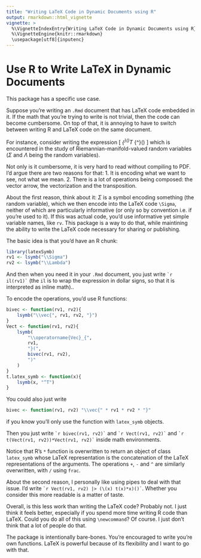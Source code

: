 ```yaml
---
title: "Writing LaTeX Code in Dynamic Documents using R"
output: rmarkdown::html_vignette
vignette: >
  %\VignetteIndexEntry{Writing LaTeX Code in Dynamic Documents using R}
  %\VignetteEngine{knitr::rmarkdown}
  \usepackage[utf8]{inputenc}
---
```


# Use R to Write LaTeX in Dynamic Documents

This package has a specific use case. 

Suppose you're writing an `.Rmd` document that has LaTeX code embedded in it. 
If the math that you're trying to write is not trivial, then the code can become cumbersome. 
On top of that, it is annoying to have to switch between writing R and LaTeX code on the same document.

For instance, consider writing the expression 
    \[
        \operatorname{Vec}_{\Sigma^\ast}(\vec{\Sigma \Lambda})^T \operatorname{Vec}_{\Sigma^\ast}(\vec{\Sigma \Lambda})
    \]
which is encountered in the study of Riemannian-manifold-valued random variables ($\Sigma$ and $\Lambda$ being the random variables).

Not only is it cumbersome, it is very hard to read without compiling to PDF. I'd argue there are two reasons for that:
1. It is encoding what we want to see, not what we mean. 
2. There is a lot of operations being composed: the vector arrow, the vectorization and the transposition.

About the first reason, think about it: $\Sigma$ is a symbol encoding something (the random variable), which we then encode into the LaTeX code `\Sigma`, neither of which are particularly informative (or only so by convention i.e. if you're used to it). 
If this was actual code, you'd use informative yet simple variable names, like `rv`. 
This package is a way to do that, while maintining the ability to write the LaTeX code necessary for sharing or publishing. 

The basic idea is that you'd have an R chunk:
```r
library(latexSymb)
rv1 <- lsymb("\\Sigma")
rv2 <- lsymb("\\Lambda")
```
And then when you need it in your `.Rmd` document, you just write `` `r il(rv1)` `` (the `il` is to wrap the expression in dollar signs, so that it is interpreted as inline math)..

To encode the operations, you'd use R functions:
```r
bivec <- function(rv1, rv2){
    lsymb("\\vec{", rv1, rv2, "}")
}
Vect <- function(rv1, rv2){
    lsymb(
        "\\operatorname{Vec}_{", 
        rv1, 
        "}(",
        bivec(rv1, rv2),
        ")"
    )
} 
t.latex_symb <- function(x){
    lsymb(x, "^T")
}
```
You could also just write 

```r
bivec <- function(rv1, rv2) "\\vec{" * rv1 * rv2 * "}"
```

if you know you'll only use the function with `latex_symb` objects.

Then you just write `` `r bivec(rv1, rv2)` `` and `` `r Vect(rv1, rv2)` `` and 
`` `r t(Vect(rv1, rv2))*Vect(rv1, rv2)` `` inside math environments.

Notice that R's `*` function is overwritten to return an object of class `latex_symb` whose LaTeX representation is the concatenation of the LaTeX representations of the arguments. The operations `+`, `-` and `^` are similarly overwritten, with `/` using `frac`. 

About the second reason, I personally like using pipes to deal with that issue. 
I'd write `` `r Vect(rv1, rv2) |> (\(x) t(x)*x)()` ``. 
Whether you consider this more readable is a matter of taste. 

Overall, is this less work than writing the LaTeX code? 
Probably not. 
I just think it feels better, especially if you spend more time writing R code than LaTeX. 
Could you do all of this using `\newcommand`? 
Of course. 
I just don't think that a lot of people do that. 

The package is intentionally bare-bones. 
You're encouraged to write you're own functions. 
LaTeX is powerful because of its flexibility and I want to go with that. 

